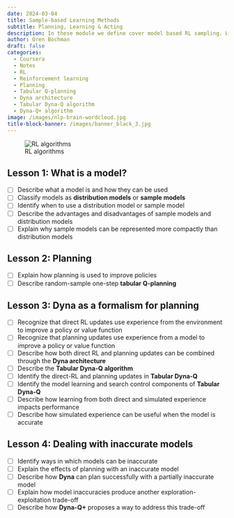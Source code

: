 ```yaml
---
date: 2024-03-04
title: Sample-based Learning Methods
subtitle: Planning, Learning & Acting
description: In these module we define cover model based RL sampling. We start with the Dyna architecture. Then we consider tabular Q-planning algorithm, the Tabular Dyna-Q and Dyna-Q+ algorithms
author: Oren Bochman
draft: false
categories:
  - Coursera
  - Notes
  - RL
  - Reinforcement learning
  - Planning
  - Tabular Q-planning
  - Dyna architecture
  - Tabular Dyna-Q algorithm
  - Dyna-Q+ algorithm
image: /images/nlp-brain-wordcloud.jpg
title-block-banner: /images/banner_black_3.jpg
---
```


![RL algorithms](img/alg_selector.jpeg){.column-margin}

## Lesson 1: What is a model?

-   [ ] Describe what a model is and how they can be used
-   [ ] Classify models as **distribution models** or **sample models**
-   [ ] Identify when to use a distribution model or sample model
-   [ ] Describe the advantages and disadvantages of sample models and
    distribution models
-   [ ] Explain why sample models can be represented more compactly than
    distribution models

## Lesson 2: Planning

-   [ ] Explain how planning is used to improve policies
-   [ ] Describe random-sample one-step **tabular Q-planning**

## Lesson 3: Dyna as a formalism for planning

-   [ ] Recognize that direct RL updates use experience from the
    environment to improve a policy or value function
-   [ ] Recognize that planning updates use experience from a model to
    improve a policy or value function
-   [ ] Describe how both direct RL and planning updates can be combined
    through the **Dyna architecture**
-   [ ] Describe the **Tabular Dyna-Q algorithm**
-   [ ] Identify the direct-RL and planning updates in **Tabular
    Dyna-Q**
-   [ ] Identify the model learning and search control components of
    **Tabular Dyna-Q**
-   [ ] Describe how learning from both direct and simulated experience
    impacts performance
-   [ ] Describe how simulated experience can be useful when the model
    is accurate

## Lesson 4: Dealing with inaccurate models

-   [ ] Identify ways in which models can be inaccurate
-   [ ] Explain the effects of planning with an inaccurate model
-   [ ] Describe how **Dyna** can plan successfully with a partially
    inaccurate model
-   [ ] Explain how model inaccuracies produce another
    exploration-exploitation trade-off
-   [ ] Describe how **Dyna-Q+** proposes a way to address this
    trade-off
